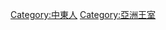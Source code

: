 {{Commons category|Middle Eastern royalty}}

[[Category:中東人|Category:中東人]]
[[Category:亞洲王室|Category:亞洲王室]]